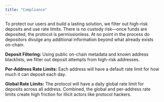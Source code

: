 ```yaml
---
title: "Compliance"
---
```


To protect our users and build a lasting solution, we filter out high-risk deposits and use rate limits. There is no custody risk—once funds are deposited, the protocol is permissionless. At no point in the process do depositors divulge any additional information beyond what already exists on-chain.

**Deposit Filtering:** Using public on-chain metadata and known address blacklists, we filter out deposit attempts from high-risk addresses.

**Per-Address Rate Limits:** Each address will have a default rate limit for how much it can deposit each day.

**Global Rate Limits:** The protocol will have a daily global rate limit for deposits across all address. Combined, the global and per-address rate limits create high friction for illicit actors like protocol hackers.